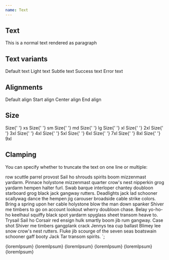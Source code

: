 ```yaml
---
name: Text
---
```



## Text

<Playground>
  <Text as="p">This is a normal text rendered as paragraph</Text>
</Playground>

## Text variants

<Playground>
  <Flex gap="sm">
    <Text size="xs">Default text</Text>
    <Text tone="light" size="xs">
      Light text
    </Text>
    <Text tone="subtle" size="xs">
      Subtle text
    </Text>
    <Text tone="success" size="xs">
      Success text
    </Text>
    <Text tone="danger" size="xs">
      Error text
    </Text>
  </Flex>
</Playground>

## Alignments

<Playground>
  <Flex flow="column" gap="sm" cross="stretch" css={{ p: '$4' }}>
    <Text>Default align</Text>
    <Text align="start">Start align</Text>
    <Text align="center">Center align</Text>
    <Text align="end">End align</Text>
  </Flex>
</Playground>

## Size

<Playground>
  <Flex flow="column" gap="sm" cross="stretch" css={{ p: '$4' }}>
    <Text size="xs">
      Size{' '}
      <Text as="code" font="mono">
        xs
      </Text>
    </Text>
    <Text size="sm">
      Size{' '}
      <Text as="code" font="mono">
        sm
      </Text>
    </Text>
    <Text size="md">
      Size{' '}
      <Text as="code" font="mono">
        md
      </Text>
    </Text>
    <Text size="lg">
      Size{' '}
      <Text as="code" font="mono">
        lg
      </Text>
    </Text>
    <Text size="xl">
      Size{' '}
      <Text as="code" font="mono">
        xl
      </Text>
    </Text>
    <Text size="2xl">
      Size{' '}
      <Text as="code" font="mono">
        2xl
      </Text>
    </Text>
    <Text size="3xl">
      Size{' '}
      <Text as="code" font="mono">
        3xl
      </Text>
    </Text>
    <Text size="4xl">
      Size{' '}
      <Text as="code" font="mono">
        4xl
      </Text>
    </Text>
    <Text size="5xl">
      Size{' '}
      <Text as="code" font="mono">
        5xl
      </Text>
    </Text>
    <Text size="6xl">
      Size{' '}
      <Text as="code" font="mono">
        6xl
      </Text>
    </Text>
    <Text size="7xl">
      Size{' '}
      <Text as="code" font="mono">
        7xl
      </Text>
    </Text>
    <Text size="8xl">
      Size{' '}
      <Text as="code" font="mono">
        8xl
      </Text>
    </Text>
    <Text size="9xl">
      Size{' '}
      <Text as="code" font="mono">
        9xl
      </Text>
    </Text>
  </Flex>
</Playground>

## Clamping

You can specify whether to truncate the text on one line or multiple:

row scuttle parrel provost Sail ho shrouds spirits boom mizzenmast yardarm. Pinnace holystone mizzenmast quarter crow's nest nipperkin grog yardarm hempen halter furl. Swab barque interloper chantey doubloon starboard grog black jack gangway rutters.
Deadlights jack lad schooner scallywag dance the hempen jig carouser broadside cable strike colors. Bring a spring upon her cable holystone blow the man down spanker Shiver me timbers to go on account lookout wherry doubloon chase. Belay yo-ho-ho keelhaul squiffy black spot yardarm spyglass sheet transom heave to.
Trysail Sail ho Corsair red ensign hulk smartly boom jib rum gangway. Case shot Shiver me timbers gangplank crack Jennys tea cup ballast Blimey lee snow crow's nest rutters. Fluke jib scourge of the seven seas boatswain schooner gaff booty Jack Tar transom spirits.
`;

<Playground>
  <Flex flow="column" gap="md" cross="stretch" css={{ p: '$4' }}>
    <Box bc="$surface--elevated" p="$2" br="$md" height={160} width={300} overflow="hidden">
      <Text lineClamp={1}>{loremIpsum}</Text>
    </Box>
    <Box bc="$surface--elevated" p="$2" br="$md" height={160} width={300} overflow="hidden">
      <Text lineClamp={2}>{loremIpsum}</Text>
    </Box>
    <Box bc="$surface--elevated" p="$2" br="$md" height={160} width={300} overflow="hidden">
      <Text lineClamp={3}>{loremIpsum}</Text>
    </Box>
    <Box bc="$surface--elevated" p="$2" br="$md" height={160} width={300} overflow="hidden">
      <Text lineClamp={4}>{loremIpsum}</Text>
    </Box>
    <Box bc="$surface--elevated" p="$2" br="$md" height={160} width={300} overflow="hidden">
      <Text lineClamp={5}>{loremIpsum}</Text>
    </Box>
    <Box bc="$surface--elevated" p="$2" br="$md" height={160} width={300} overflow="hidden">
      <Text lineClamp={6}>{loremIpsum}</Text>
    </Box>
  </Flex>
</Playground>
